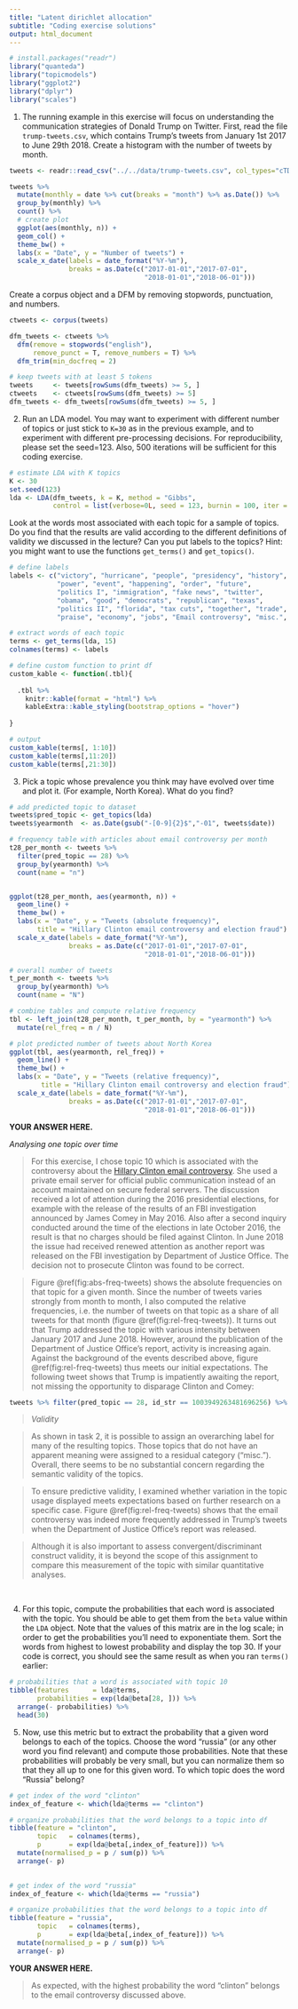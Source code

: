 ```yaml
---
title: "Latent dirichlet allocation"
subtitle: "Coding exercise solutions"
output: html_document
---
```


```r
# install.packages("readr")
library("quanteda")
library("topicmodels")
library("ggplot2")
library("dplyr")
library("scales")
```


1. The running example in this exercise will focus on understanding the communication strategies of Donald Trump on Twitter. First, read the file `trump-tweets.csv`, which contains Trump's tweets from January 1st 2017 to June 29th 2018. Create a histogram with the number of tweets by month.

```r
tweets <- readr::read_csv("../../data/trump-tweets.csv", col_types="cTDc")

tweets %>% 
  mutate(monthly = date %>% cut(breaks = "month") %>% as.Date()) %>% 
  group_by(monthly) %>% 
  count() %>% 
  # create plot
  ggplot(aes(monthly, n)) + 
  geom_col() + 
  theme_bw() +
  labs(x = "Date", y = "Number of tweets") +
  scale_x_date(labels = date_format("%Y-%m"),
               breaks = as.Date(c("2017-01-01","2017-07-01", 
                                  "2018-01-01","2018-06-01"))) 
```

Create a corpus object and a DFM by removing stopwords, punctuation, and numbers.

```r
ctweets <- corpus(tweets)

dfm_tweets <- ctweets %>% 
  dfm(remove = stopwords("english"), 
      remove_punct = T, remove_numbers = T) %>% 
  dfm_trim(min_docfreq = 2)

# keep tweets with at least 5 tokens
tweets     <- tweets[rowSums(dfm_tweets) >= 5, ]
ctweets    <- ctweets[rowSums(dfm_tweets) >= 5]
dfm_tweets <- dfm_tweets[rowSums(dfm_tweets) >= 5, ]
```

2. Run an LDA model. You may want to experiment with different number of topics or just stick to `K=30` as in the previous example, and to experiment with different pre-processing decisions. For reproducibility, please set the seed=123. Also, 500 iterations will be sufficient for this coding exercise. 

```r
# estimate LDA with K topics
K <- 30
set.seed(123)
lda <- LDA(dfm_tweets, k = K, method = "Gibbs", 
           control = list(verbose=0L, seed = 123, burnin = 100, iter = 500))
```

Look at the words most associated with each topic for a sample of topics. Do you find that the results are valid according to the different definitions of validity we discussed in the lecture? Can you put labels to the topics? Hint: you might want to use the functions `get_terms()` and `get_topics()`. 

```r
# define labels
labels <- c("victory", "hurricane", "people", "presidency", "history", 
            "power", "event", "happening", "order", "future", 
            "politics I", "immigration", "fake news", "twitter", 
            "obama", "good", "democrats", "republican", "texas", 
            "politics II", "florida", "tax cuts", "together", "trade", 
            "praise", "economy", "jobs", "Email controversy", "misc.", "north korea")

# extract words of each topic
terms <- get_terms(lda, 15) 
colnames(terms) <- labels

# define custom function to print df
custom_kable <- function(.tbl){
  
  .tbl %>% 
    knitr::kable(format = "html") %>% 
    kableExtra::kable_styling(bootstrap_options = "hover")
  
}

# output
custom_kable(terms[, 1:10])
custom_kable(terms[,11:20])
custom_kable(terms[,21:30])
```


3. Pick a topic whose prevalence you think may have evolved over time and plot it. (For example, North Korea). What do you find?

```r
# add predicted topic to dataset
tweets$pred_topic <- get_topics(lda)
tweets$yearmonth  <- as.Date(gsub("-[0-9]{2}$","-01", tweets$date))

# frequency table with articles about email controversy per month
t28_per_month <- tweets %>% 
  filter(pred_topic == 28) %>% 
  group_by(yearmonth) %>% 
  count(name = "n")


ggplot(t28_per_month, aes(yearmonth, n)) + 
  geom_line() +
  theme_bw() +
  labs(x = "Date", y = "Tweets (absolute frequency)",
       title = "Hillary Clinton email controversy and election fraud") +
  scale_x_date(labels = date_format("%Y-%m"), 
               breaks = as.Date(c("2017-01-01","2017-07-01", 
                                  "2018-01-01","2018-06-01"))) 
```


```r
# overall number of tweets
t_per_month <- tweets %>% 
  group_by(yearmonth) %>% 
  count(name = "N") 

# combine tables and compute relative frequency
tbl <- left_join(t28_per_month, t_per_month, by = "yearmonth") %>% 
  mutate(rel_freq = n / N)

# plot predicted number of tweets about North Korea
ggplot(tbl, aes(yearmonth, rel_freq)) + 
  geom_line() +
  theme_bw() +
  labs(x = "Date", y = "Tweets (relative frequency)",
        title = "Hillary Clinton email controversy and election fraud") +
  scale_x_date(labels = date_format("%Y-%m"), 
               breaks = as.Date(c("2017-01-01","2017-07-01", 
                                  "2018-01-01","2018-06-01"))) 
```


**YOUR ANSWER HERE.**

*Analysing one topic over time*

>For this exercise, I chose topic 10 which is associated with the controversy about the [Hillary Clinton email controversy](https://en.wikipedia.org/wiki/Hillary_Clinton_email_controversy). She used a private email server for official public communication instead of an account maintained on secure federal servers. The discussion received a lot of attention during the 2016 presidential elections, for example with the release of the results of an FBI investigation announced by James Comey in May 2016. Also after a second inquiry conducted around the time of the elections in late October 2016, the result is that no charges should be filed against Clinton. In June 2018 the issue had received renewed attention as another report was released on the FBI investigation by Department of Justice Office. The decision not to prosecute Clinton was found to be correct.

>Figure \@ref(fig:abs-freq-tweets) shows the absolute frequencies on that topic for a given month. Since the number of tweets varies strongly from month to month, I also computed the relative frequencies, i.e. the number of tweets on that topic as a share of all tweets for that month (figure \@ref(fig:rel-freq-tweets)).
It turns out that Trump addressed the topic with various intensity between January 2017 and June 2018. However, around the publication of the Department of Justice Office's report, activity is increasing again. Against the background of the events described above, figure \@ref(fig:rel-freq-tweets) thus meets our initial expectations. The following tweet shows that Trump is impatiently awaiting the report, not missing the opportunity to disparage Clinton and Comey:


```r
tweets %>% filter(pred_topic == 28, id_str == 1003949263481696256) %>% pull(text)
```

>*Validity*

>As shown in task 2, it is possible to assign an overarching label for many of the resulting topics. Those topics that do not have an apparent meaning were assigned to a residual category ("misc."). Overall, there seems to be no substantial concern regarding the semantic validity of the topics.

>To ensure predictive validity, I examined whether variation in the topic usage displayed meets expectations based on further research on a specific case. Figure \@ref(fig:rel-freq-tweets) shows that the email controversy was indeed more frequently addressed in Trump's tweets when the Department of Justice Office's report was released.

>Although it is also important to assess convergent/discriminant construct validity, it is beyond the scope of this assignment to compare this measurement of the topic with similar quantitative analyses. 

<br>


4. For this topic, compute the probabilities that each word is associated with the topic. You should be able to get them from the `beta` value within the `LDA` object. Note that the values of this matrix are in the log scale; in order to get the probabilities you'll need to exponentiate them. Sort the words from highest to lowest probability and display the top 30. If your code is correct, you should see the same result as when you ran `terms()` earlier:

```r
# probabilities that a word is associated with topic 10
tibble(features      = lda@terms, 
       probabilities = exp(lda@beta[28, ])) %>% 
  arrange(- probabilities) %>% 
  head(30)
```

5. Now, use this metric but to extract the probability that a given word belongs to each of the topics. Choose the word "russia" (or any other word you find relevant) and compute those probabilities. Note that these probabilities will probably be very small, but you can normalize them so that they all up to one for this given word. To which topic does the word "Russia" belong?

```r
# get index of the word "clinton"
index_of_feature <- which(lda@terms == "clinton")

# organize probabilities that the word belongs to a topic into df
tibble(feature = "clinton",
       topic   = colnames(terms),
       p       = exp(lda@beta[,index_of_feature])) %>% 
  mutate(normalised_p = p / sum(p)) %>% 
  arrange(- p)
       
```


```r
# get index of the word "russia"
index_of_feature <- which(lda@terms == "russia")

# organize probabilities that the word belongs to a topic into df
tibble(feature = "russia",
       topic   = colnames(terms),
       p       = exp(lda@beta[,index_of_feature])) %>% 
  mutate(normalised_p = p / sum(p)) %>% 
  arrange(- p)
```

**YOUR ANSWER HERE.**

>As expected, with the highest probability the word "clinton" belongs to the email controversy discussed above. 


